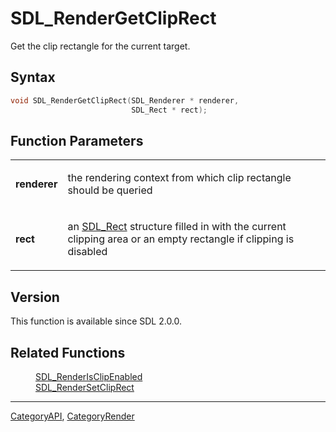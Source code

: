= SDL_RenderGetClipRect =

Get the clip rectangle for the current target.

== Syntax ==

<syntaxhighlight lang='c'>
void SDL_RenderGetClipRect(SDL_Renderer * renderer,
                           SDL_Rect * rect);
</syntaxhighlight>

== Function Parameters ==

{|
|'''renderer'''
|the rendering context from which clip rectangle should be queried
|-
|'''rect'''
|an [[SDL_Rect]] structure filled in with the current clipping area or an empty rectangle if clipping is disabled
|}

== Version ==

This function is available since SDL 2.0.0.

== Related Functions ==

:[[SDL_RenderIsClipEnabled]]
:[[SDL_RenderSetClipRect]]

----
[[CategoryAPI]], [[CategoryRender]]


